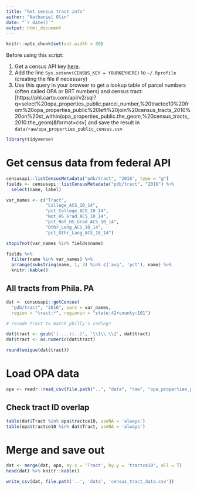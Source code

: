```yaml
---
title: "Get census tract info"
author: "Nathaniel Olin"
date: "`r date()`"
output: html_document
---
```


```r
knitr::opts_chunk$set(out.width = 80)
```

Before using this script:

1. Get a census API key [here](https://api.census.gov/data/key_signup.html).
2. Add the line `Sys.setenv(CENSUS_KEY = YOURKEYHERE)` to `~/.Rprofile` (creating the file if necessary)
3. Use this query in your browser to get a lookup table of parcel numbers (often called OPA or BRT numbers) and census tract: [https://phl.carto.com/api/v2/sql?q=select%20opa_properties_public.parcel_number,%20tractce10%20from%20opa_properties_public%20left%20join%20census_tracts_2010%20on%20st_within(opa_properties_public.the_geom,%20census_tracts_2010.the_geom)&format=csv] and save the result in `data/raw/opa_properties_public_census.csv`

```r
library(tidyverse)
```

# Get census data from federal API

```r
censusapi::listCensusMetadata("pdb/tract", "2016", type = "g")
fields <- censusapi::listCensusMetadata("pdb/tract", "2016") %>%
  select(name, label)

var_names <- c("Tract",
               "College_ACS_10_14",
               "pct_College_ACS_10_14",
               "Not_HS_Grad_ACS_10_14",
               "pct_Not_HS_Grad_ACS_10_14",
               "Othr_Lang_ACS_10_14",
               "pct_Othr_Lang_ACS_10_14")

stopifnot(var_names %in% fields$name)

fields %>% 
  filter(name %in% var_names) %>% 
  arrange(substring(name, 1, 3) %in% c('avg', 'pct'), name) %>% 
  knitr::kable()
```

## All tracts from Phila. PA

```r
dat <- censusapi::getCensus(
  "pdb/tract", "2016", vars = var_names, 
  region = "tract:*", regionin = "state:42+county:101")

# recode tract to match philly's coding?

dat$tract <- gsub('(....)(..)', '\\1\\.\\2', dat$tract)
dat$tract <- as.numeric(dat$tract)

round(unique(dat$tract))
```

# Load OPA data

```r
opa <- readr::read_csv(file.path("..", "data", "raw", "opa_properties_public_census.csv"))
```

## Check tract ID overlap

```r
table(dat$Tract %in% opa$tractce10, useNA = 'always')
table(opa$tractce10 %in% dat$Tract, useNA = 'always')
```

# Merge and save out

```r
dat <- merge(dat, opa, by.x = 'Tract', by.y = 'tractce10', all = T)
head(dat) %>% knitr::kable()

write_csv(dat, file.path('..', 'data', 'census_tract_data.csv'))
```




